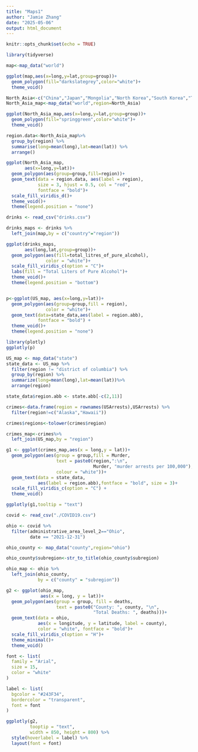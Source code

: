 ---
title: "Maps1"
author: "Jamie Zhang"
date: "2025-05-06"
output: html_document
---

```{r setup, include=FALSE}
knitr::opts_chunk$set(echo = TRUE)
```

```{r}

library(tidyverse)

map<-map_data("world")

ggplot(map,aes(x=long,y=lat,group=group))+
  geom_polygon(fill="darkslategrey",color="white")+
  theme_void()

North_Asia<-c("China","Japan","Mongolia","North Korea","South Korea","Taiwan")
North_Asia_map<-map_data("world",region=North_Asia)

ggplot(North_Asia_map,aes(x=long,y=lat,group=group))+
  geom_polygon(fill="springgreen",color="white")+
  theme_void()

region.data<-North_Asia_map%>%
  group_by(region) %>%
  summarise(long=mean(long),lat=mean(lat)) %>%
  arrange()

ggplot(North_Asia_map,
       aes(x=long,y=lat))+
  geom_polygon(aes(group=group,fill=region))+
  geom_text(data = region.data, aes(label = region),
            size = 3, hjust = 0.5, col = "red",
            fontface = "bold")+
  scale_fill_viridis_d()+
  theme_void()+
  theme(legend.position = "none")

drinks <- read_csv("drinks.csv")

drinks_maps <- drinks %>%
  left_join(map,by = c("country"="region"))

ggplot(drinks_maps,
       aes(long,lat,group=group))+
  geom_polygon(aes(fill=total_litres_of_pure_alcohol),
               color = "white")+
  scale_fill_viridis_c(option = "C")+
  labs(fill = "Total Liters of Pure Alcohol")+
  theme_void()+
  theme(legend.position = "bottom")


p<-ggplot(US_map, aes(x=long,y=lat))+
  geom_polygon(aes(group=group,fill = region),
               color = "white")+
  geom_text(data=state_data,aes(label = region.abb),
            fontface = "bold") +
  theme_void()+
  theme(legend.position = "none")

library(plotly)
ggplotly(p)

US_map <- map_data("state")
state_data <- US_map %>%
  filter(region != "district of columbia") %>%
  group_by(region) %>%
  summarize(long=mean(long),lat=mean(lat))%>%
  arrange(region)

state_data$region.abb <- state.abb[-c(2,11)]

crimes<-data.frame(region = rownames(USArrests),USArrests) %>%
  filter(region!=c("Alaska","Hawaii"))

crimes$regions<-tolower(crimes$region)

crimes_map<-crimes%>%
  left_join(US_map,by = "region")

g1 <- ggplot(crimes_map,aes(x = long,y = lat))+
  geom_polygon(aes(group = group,fill = Murder,
                   text = paste0(region,":\n",
                                 Murder, "murder arrests per 100,000"),
                   colour = "white"))+
  geom_text(data = state_data,
            aes(label = region.abb),fontface = "bold", size = 3)+
  scale_fill_viridis_c(option = "C") +
  theme_void()

ggplotly(g1,tooltip = "text")

covid <- read_csv("./COVID19.csv")

ohio <- covid %>%
  filter(administrative_area_level_2=="Ohio",
         date == "2021-12-31")

ohio_county <- map_data("county",region="ohio")

ohio_county$subregion<-str_to_title(ohio_county$subregion)

ohio_map <- ohio %>%
  left_join(ohio_county,
            by = c("county" = "subregion"))

g2 <- ggplot(ohio_map,
             aes(x = long, y = lat))+
  geom_polygon(aes(group = group, fill = deaths,
                   text = paste0("County: ", county, "\n",
                                 "Total Deaths: ", deaths)))+
  geom_text(data = ohio,
            aes(x = longitude, y = latitude, label = county),
            color = "white", fontface = "bold")+
  scale_fill_viridis_c(option = "H")+
  theme_minimal()+
  theme_void()

font <- list(
  family = "Arial",
  size = 15,
  color = "white"
)

label <- list(
  bgcolor = "#243F34",
  bordercolor = "transparent",
  font = font
)

ggplotly(g2,
         tooptip = "text",
         width = 850, height = 800) %>%
  style(hoverlabel = label) %>%
  layout(font = font)

```





